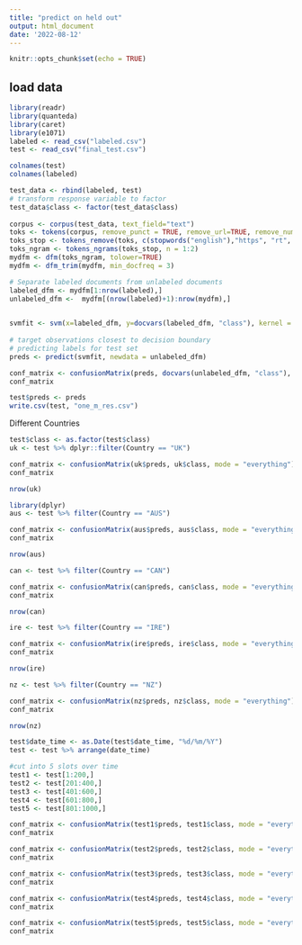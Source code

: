 ---
title: "predict on held out"
output: html_document
date: '2022-08-12'
---

```{r setup, include=FALSE}
knitr::opts_chunk$set(echo = TRUE)
```

## load data
```{r}
library(readr)
library(quanteda)
library(caret)
library(e1071)
labeled <- read_csv("labeled.csv")
test <- read_csv("final_test.csv")
```

```{r}
colnames(test)
colnames(labeled)

test_data <- rbind(labeled, test)
# transform response variable to factor
test_data$class <- factor(test_data$class)
  
corpus <- corpus(test_data, text_field="text") 
toks <- tokens(corpus, remove_punct = TRUE, remove_url=TRUE, remove_numbers = TRUE, verbose=TRUE)
toks_stop <- tokens_remove(toks, c(stopwords("english"),"https", "rt", "http", "u", "amp"))
toks_ngram <- tokens_ngrams(toks_stop, n = 1:2)
mydfm <- dfm(toks_ngram, tolower=TRUE)
mydfm <- dfm_trim(mydfm, min_docfreq = 3)

# Separate labeled documents from unlabeled documents 
labeled_dfm <- mydfm[1:nrow(labeled),]
unlabeled_dfm <-  mydfm[(nrow(labeled)+1):nrow(mydfm),]
  

svmfit <- svm(x=labeled_dfm, y=docvars(labeled_dfm, "class"), kernel = "linear", cost = 12, scale = FALSE)
  
# target observations closest to decision boundary
# predicting labels for test set
preds <- predict(svmfit, newdata = unlabeled_dfm)

conf_matrix <- confusionMatrix(preds, docvars(unlabeled_dfm, "class"), mode = "everything")
conf_matrix

test$preds <- preds
write.csv(test, "one_m_res.csv")

```

Different Countries
```{r}
test$class <- as.factor(test$class)
uk <- test %>% dplyr::filter(Country == "UK")

conf_matrix <- confusionMatrix(uk$preds, uk$class, mode = "everything")
conf_matrix

nrow(uk)
```

```{r}
library(dplyr)
aus <- test %>% filter(Country == "AUS")

conf_matrix <- confusionMatrix(aus$preds, aus$class, mode = "everything")
conf_matrix

nrow(aus)
```

```{r}
can <- test %>% filter(Country == "CAN")

conf_matrix <- confusionMatrix(can$preds, can$class, mode = "everything")
conf_matrix

nrow(can)
```

```{r}
ire <- test %>% filter(Country == "IRE")

conf_matrix <- confusionMatrix(ire$preds, ire$class, mode = "everything")
conf_matrix

nrow(ire)
```

```{r}
nz <- test %>% filter(Country == "NZ")

conf_matrix <- confusionMatrix(nz$preds, nz$class, mode = "everything")
conf_matrix

nrow(nz)
```

```{r}
test$date_time <- as.Date(test$date_time, "%d/%m/%Y")
test <- test %>% arrange(date_time)

```

```{r}
#cut into 5 slots over time
test1 <- test[1:200,]
test2 <- test[201:400,]
test3 <- test[401:600,]
test4 <- test[601:800,]
test5 <- test[801:1000,]

conf_matrix <- confusionMatrix(test1$preds, test1$class, mode = "everything")
conf_matrix

conf_matrix <- confusionMatrix(test2$preds, test2$class, mode = "everything")
conf_matrix

conf_matrix <- confusionMatrix(test3$preds, test3$class, mode = "everything")
conf_matrix

conf_matrix <- confusionMatrix(test4$preds, test4$class, mode = "everything")
conf_matrix

conf_matrix <- confusionMatrix(test5$preds, test5$class, mode = "everything")
conf_matrix
```

